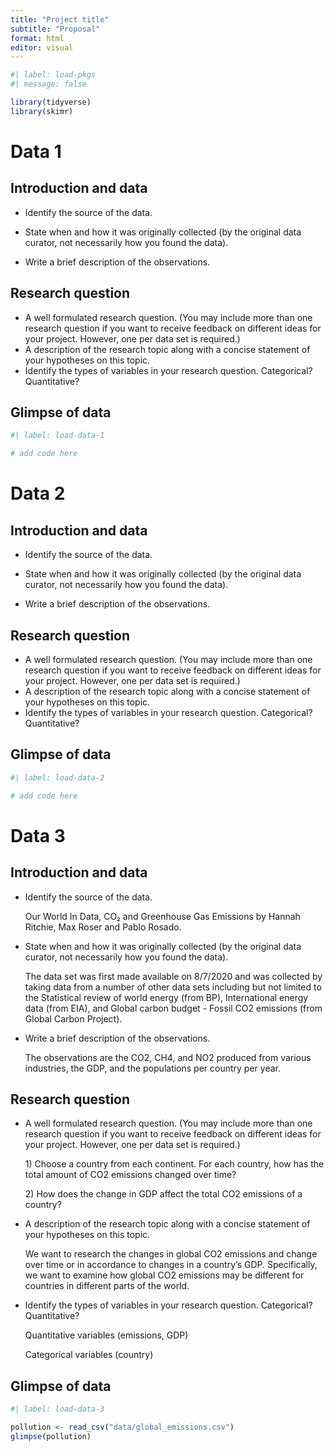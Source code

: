 ```yaml
---
title: "Project title"
subtitle: "Proposal"
format: html
editor: visual
---
```


```r
#| label: load-pkgs
#| message: false

library(tidyverse)
library(skimr)
```

# Data 1

## Introduction and data

-   Identify the source of the data.

-   State when and how it was originally collected (by the original data curator, not necessarily how you found the data).

-   Write a brief description of the observations.

## Research question

-   A well formulated research question. (You may include more than one research question if you want to receive feedback on different ideas for your project. However, one per data set is required.)
-   A description of the research topic along with a concise statement of your hypotheses on this topic.
-   Identify the types of variables in your research question. Categorical? Quantitative?

## Glimpse of data

```r
#| label: load-data-1

# add code here
```

# Data 2

## Introduction and data

-   Identify the source of the data.

-   State when and how it was originally collected (by the original data curator, not necessarily how you found the data).

-   Write a brief description of the observations.

## Research question

-   A well formulated research question. (You may include more than one research question if you want to receive feedback on different ideas for your project. However, one per data set is required.)
-   A description of the research topic along with a concise statement of your hypotheses on this topic.
-   Identify the types of variables in your research question. Categorical? Quantitative?

## Glimpse of data

```r
#| label: load-data-2

# add code here
```

# Data 3

## Introduction and data

-   Identify the source of the data.

    Our World In Data, CO₂ and Greenhouse Gas Emissions by Hannah Ritchie, Max Roser and Pablo Rosado.

-   State when and how it was originally collected (by the original data curator, not necessarily how you found the data).

    The data set was first made available on 8/7/2020 and was collected by taking data from a number of other data sets including but not limited to the Statistical review of world energy (from BP), International energy data (from EIA), and Global carbon budget - Fossil CO2 emissions (from Global Carbon Project).

-   Write a brief description of the observations.

    The observations are the CO2, CH4, and NO2 produced from various industries, the GDP, and the populations per country per year.

## Research question

-   A well formulated research question. (You may include more than one research question if you want to receive feedback on different ideas for your project. However, one per data set is required.)

    1\) Choose a country from each continent. For each country, how has the total amount of CO2 emissions changed over time?

    2\) How does the change in GDP affect the total CO2 emissions of a country?

-   A description of the research topic along with a concise statement of your hypotheses on this topic.

    We want to research the changes in global CO2 emissions and change over time or in accordance to changes in a country's GDP. Specifically, we want to examine how global CO2 emissions may be different for countries in different parts of the world.

-   Identify the types of variables in your research question. Categorical? Quantitative?

    Quantitative variables (emissions, GDP)

    Categorical variables (country)

## Glimpse of data

```r
#| label: load-data-3

pollution <- read_csv("data/global_emissions.csv")
glimpse(pollution)
```
